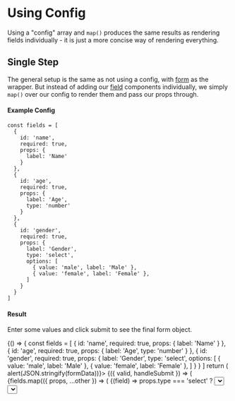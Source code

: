 
<Meta title='Examples|Using Config' component={null} />

# Using Config

Using a "config" array and `map()` produces the same results as rendering fields individually - it is just a more concise way of rendering everything.

## Single Step

The general setup is the same as not using a config, with [form](/rewizard/?path=/docs/components-form--page) as the wrapper. But instead of adding our [field](/rewizard/?path=/docs/components-field--page) components individually, we simply `map()` over our config to render them and pass our props through.

#### Example Config
```
const fields = [
  {
    id: 'name',
    required: true,
    props: {
      label: 'Name'
    }
  }, 
  {
    id: 'age',
    required: true,
    props: {
      label: 'Age',
      type: 'number'
    }
  }, 
  {
    id: 'gender',
    required: true,
    props: {
      label: 'Gender',
      type: 'select',
      options: [
        { value: 'male', label: 'Male' },
        { value: 'female', label: 'Female' },
      ]
    }
  }
]
```

#### Result 
Enter some values and click submit to see the final form object.

<Preview>
  <Story name='Single-Step'>
    {() => {
      const fields = [
        {
          id: 'name',
          required: true,
          props: {
            label: 'Name'
          }
        },
        {
          id: 'age',
          required: true,
          props: {
            label: 'Age',
            type: 'number'
          }
        },
        {
          id: 'gender',
          required: true,
          props: {
            label: 'Gender',
            type: 'select',
            options: [
              { value: 'male', label: 'Male' },
              { value: 'female', label: 'Female' },
            ]
          }
        }
      ]
      return (
        <Form onSubmit={(formData) => alert(JSON.stringify(formData))}>
          {({ valid, handleSubmit }) => (
            <form onSubmit={handleSubmit}>
              {fields.map(({ props, ...other }) => (
                <Field key={`field-${other.id}`} {...other}>{(field) => props.type === 'select' 
                  ? <Select {...props} {...field} /> 
                  : <Input {...props} {...field} />}
                </Field>
              ))}
              <p style={{ color: valid ? 'green' : 'red'}}>Form validity: {`${valid}`}</p>
              <button>Submit</button>
            </form>
          )}
        </Form>
      )
    }}
  </Story>
</Preview>

<br />
<br />

## Linear Multi Step Form

With a multi-step form, it's pretty much the same. We recommend keeping the steps and fields config separate, connecting the fields via a `fieldIds` property, like so:

#### Example Config
```
const steps = [
  {
    id: 'one',
    heading: 'Step 1',
    fieldIds: ['name', 'age', 'gender'],
    entryPoint: true,
    nextId: 'two'
  },
  {
    id: 'two',
    heading: 'Step 2',
    fieldIds: ['comments']
  }
]

const fields = [
  {
    id: 'name',
    required: true,
    props: {
      label: 'Name'
    }
  },
  {
    id: 'age',
    required: true,
    props: {
      label: 'Age',
      type: 'number'
    }
  },
  {
    id: 'gender',
    required: true,
    props: {
      label: 'Gender',
      type: 'select',
      options: [
        { value: 'male', label: 'Male' },
        { value: 'female', label: 'Female' },
      ]
    }
  },
  {
    id: 'comments',
    required: true,
    props: {
      label: 'Comments'
    }
  }
]
```

#### Result
Like above, we `map()` over the steps, *then* the fields (via a `filter()`), passing in your props to each field like we did before. **Enter some values** to see the next step render when all the fields are valid. Click submit to see the final form object.

<Preview>
  <Story name='Multi-Step'>
    {() => {
      const steps = [
        {
          id: 'one',
          heading: 'Step 1',
          fieldIds: ['name', 'age', 'gender'],
          entryPoint: true,
          nextId: 'two'
        },
        {
          id: 'two',
          heading: 'Step 2',
          fieldIds: ['comments']
        }
      ]
      const fields = [
        {
          id: 'name',
          required: true,
          props: {
            label: 'Name'
          }
        },
        {
          id: 'age',
          required: true,
          props: {
            label: 'Age',
            type: 'number'
          }
        },
        {
          id: 'gender',
          required: true,
          props: {
            label: 'Gender',
            type: 'select',
            options: [
              { value: 'male', label: 'Male' },
              { value: 'female', label: 'Female' },
            ]
          }
        },
        {
          id: 'comments',
          required: true,
          props: {
            label: 'Comments'
          }
        }
      ]
      return (
        <Form onSubmit={(formData) => alert(JSON.stringify(formData))}>
          {({ valid, handleSubmit }) => (
            <form onSubmit={handleSubmit}>
              {steps.map((step) => (
                <Step key={`step-${step.id}`} {...step}>
                  {({ valid }) => 
                    <fieldset>
                      <legend>{step.heading}</legend>
                      {fields.filter(({ id }) => step.fieldIds.includes(id)).map(({ props, ...other }) => (
                        <Field key={`field-${other.id}`} {...other}>{(field) => props.type === 'select' 
                          ? <Select {...props} {...field} /> 
                          : <Input {...props} {...field} />}
                        </Field>
                      ))}
                      <p style={{ color: valid ? 'green' : 'red'}}>Step validity: {`${valid}`}</p>
                    </fieldset>
                  }
                </Step>
              ))}
              <p style={{ color: valid ? 'green' : 'red'}}>Form validity: {`${valid}`}</p>
              <button>Submit</button>
            </form>
          )}
        </Form>
      )
    }}
  </Story>
</Preview>
